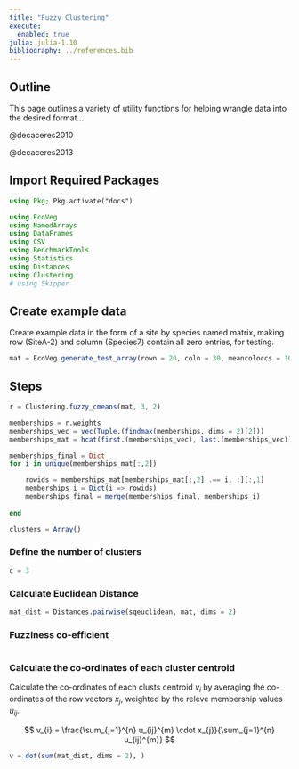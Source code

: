 ```yaml
---
title: "Fuzzy Clustering"
execute: 
  enabled: true
julia: julia-1.10
bibliography: ../references.bib
---
```


## Outline

This page outlines a variety of utility functions for helping wrangle data into the desired format...

@decaceres2010

@decaceres2013

## Import Required Packages

```julia
using Pkg; Pkg.activate("docs")
```

```julia
using EcoVeg
using NamedArrays
using DataFrames
using CSV
using BenchmarkTools
using Statistics
using Distances
using Clustering
# using Skipper
```

## Create example data

Create example data in the form of a site by species named matrix, making row (SiteA-2) and column (Species7) contain all zero entries, for testing.

```julia
mat = EcoVeg.generate_test_array(rown = 20, coln = 30, meancoloccs = 10, rowprefix = "SiteA-", colprefix = "Species")
```

## Steps

```julia
r = Clustering.fuzzy_cmeans(mat, 3, 2)

memberships = r.weights
memberships_vec = vec(Tuple.(findmax(memberships, dims = 2)[2]))
memberships_mat = hcat(first.(memberships_vec), last.(memberships_vec))

memberships_final = Dict
for i in unique(memberships_mat[:,2])

    rowids = memberships_mat[memberships_mat[:,2] .== i, :][:,1]
    memberships_i = Dict(i => rowids)
    memberships_final = merge(memberships_final, memberships_i)
    
end
```

```julia
clusters = Array()
```


### Define the number of clusters

```julia
c = 3
```

### Calculate Euclidean Distance

```julia
mat_dist = Distances.pairwise(sqeuclidean, mat, dims = 2)
```

### Fuzziness co-efficient

```julia
```

### Calculate the co-ordinates of each cluster centroid

Calculate the co-ordinates of each clusts centroid $v_{i}$ by averaging the co-ordinates of the row vectors $x_{j}$, weighted by the releve membership values $u_{ij}$.

$$
v_{i} = \frac{\sum_{j=1}^{n} u_{ij}^{m} \cdot x_{j}}{\sum_{j=1}^{n} u_{ij}^{m}}
$$

```julia

v = dot(sum(mat_dist, dims = 2), )

```